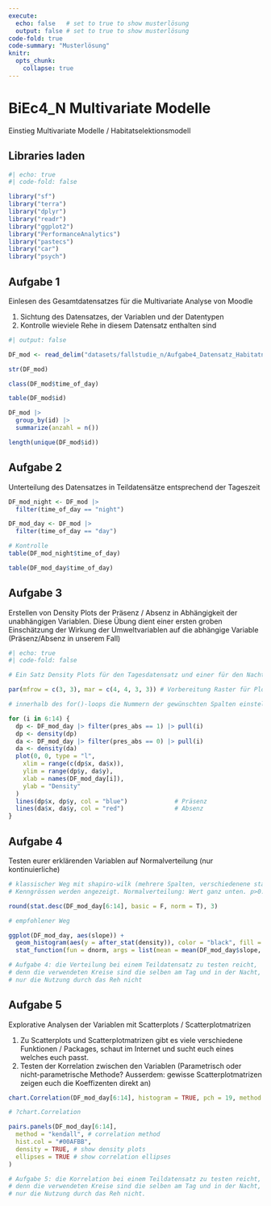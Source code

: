 ```yaml
---
execute:
  echo: false   # set to true to show musterlösung
  output: false # set to true to show musterlösung
code-fold: true
code-summary: "Musterlösung"
knitr:
  opts_chunk: 
    collapse: true
---
```


# BiEc4_N Multivariate Modelle 

Einstieg Multivariate Modelle / Habitatselektionsmodell

## Libraries laden

```r
#| echo: true
#| code-fold: false

library("sf")
library("terra")
library("dplyr")
library("readr")
library("ggplot2")
library("PerformanceAnalytics")
library("pastecs")
library("car")
library("psych")
```

## Aufgabe 1

Einlesen des Gesamtdatensatzes für die Multivariate Analyse von Moodle

1) Sichtung des Datensatzes, der Variablen und der Datentypen
2) Kontrolle wieviele Rehe in diesem Datensatz enthalten sind

```r
#| output: false

DF_mod <- read_delim("datasets/fallstudie_n/Aufgabe4_Datensatz_Habitatnutzung_Modelle_231027_moodle.csv", delim = ";")

str(DF_mod)

class(DF_mod$time_of_day)

table(DF_mod$id)

DF_mod |>
  group_by(id) |>
  summarize(anzahl = n())

length(unique(DF_mod$id))
```

## Aufgabe 2

Unterteilung des Datensatzes in Teildatensätze entsprechend der Tageszeit 

```r
DF_mod_night <- DF_mod |>
  filter(time_of_day == "night")

DF_mod_day <- DF_mod |>
  filter(time_of_day == "day")

# Kontrolle
table(DF_mod_night$time_of_day)

table(DF_mod_day$time_of_day)
```

## Aufgabe 3

Erstellen von Density Plots der Präsenz / Absenz in Abhängigkeit der unabhängigen Variablen. Diese Übung dient einer ersten groben Einschätzung der Wirkung der Umweltvariablen auf die abhängige Variable (Präsenz/Absenz in unserem Fall)

```r
#| echo: true
#| code-fold: false

# Ein Satz Density Plots für den Tagesdatensatz und einer für den Nachtdatensatz

par(mfrow = c(3, 3), mar = c(4, 4, 3, 3)) # Vorbereitung Raster für Plots

# innerhalb des for()-loops die Nummern der gewünschten Spalten einstellen

for (i in 6:14) {
  dp <- DF_mod_day |> filter(pres_abs == 1) |> pull(i)
  dp <- density(dp)
  da <- DF_mod_day |> filter(pres_abs == 0) |> pull(i)
  da <- density(da)
  plot(0, 0, type = "l",
    xlim = range(c(dp$x, da$x)),
    ylim = range(dp$y, da$y),
    xlab = names(DF_mod_day[i]),
    ylab = "Density"
  )
  lines(dp$x, dp$y, col = "blue")             # Präsenz
  lines(da$x, da$y, col = "red")              # Absenz
}
```

## Aufgabe 4

Testen eurer erklärenden Variablen auf Normalverteilung (nur kontinuierliche) 

```r
# klassischer Weg mit shapiro-wilk (mehrere Spalten, verschiedenene statistische
# Kenngrössen werden angezeigt. Normalverteilung: Wert ganz unten. p>0.05 = ja)

round(stat.desc(DF_mod_day[6:14], basic = F, norm = T), 3)

# empfohlener Weg

ggplot(DF_mod_day, aes(slope)) +
  geom_histogram(aes(y = after_stat(density)), color = "black", fill = "white") +
  stat_function(fun = dnorm, args = list(mean = mean(DF_mod_day$slope, na.rm = T), sd = sd(DF_mod_day$slope, na.rm = T)), color = "black", size = 1)
```

```r
# Aufgabe 4: die Verteilung bei einem Teildatensatz zu testen reicht,
# denn die verwendeten Kreise sind die selben am Tag und in der Nacht,
# nur die Nutzung durch das Reh nicht
```

## Aufgabe 5

Explorative Analysen der Variablen mit Scatterplots / Scatterplotmatrizen 

1) Zu Scatterplots und Scatterplotmatrizen gibt es viele verschiedene Funktionen / Packages, schaut im Internet und sucht euch eines welches euch passt.
2) Testen der Korrelation zwischen den Variablen (Parametrisch oder nicht-parametrische Methode? Ausserdem: gewisse Scatterplotmatrizen zeigen euch die Koeffizenten direkt an)

```r
chart.Correlation(DF_mod_day[6:14], histogram = TRUE, pch = 19, method = "kendall")

# ?chart.Correlation

pairs.panels(DF_mod_day[6:14],
  method = "kendall", # correlation method
  hist.col = "#00AFBB",
  density = TRUE, # show density plots
  ellipses = TRUE # show correlation ellipses
)

# Aufgabe 5: die Korrelation bei einem Teildatensatz zu testen reicht,
# denn die verwendeten Kreise sind die selben am Tag und in der Nacht,
# nur die Nutzung durch das Reh nicht.
```
